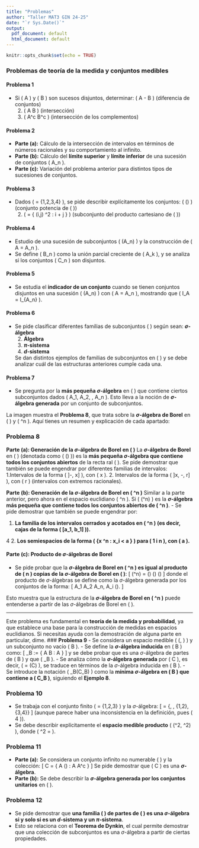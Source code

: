 ```yaml
---
title: "Problemas"
author: "Taller MAT3 GIN 24-25"
date: "`r Sys.Date()`"
output:
  pdf_document: default
  html_document: default
---
```


```r
knitr::opts_chunk$set(echo = TRUE)
```


### **Problemas de teoría de la medida y conjuntos medibles**

#### **Problema 1**
- Si \( A \) y \( B \) son sucesos disjuntos, determinar:
   \( A - B \) (diferencia de conjuntos)
  2. \( A \cap B \) (intersección)
  3. \( A^c \cap B^c \) (intersección de los complementos)

#### **Problema 2**
- **Parte (a):** Cálculo de la intersección de intervalos en términos de números racionales y su comportamiento al infinito.
- **Parte (b):** Cálculo del **límite superior** y **límite inferior** de una sucesión de conjuntos \( A_n \).
- **Parte (c):** Variación del problema anterior para distintos tipos de sucesiones de conjuntos.

#### **Problema 3**
- Dados \( \Omega = \{1,2,3,4\} \), se pide describir explícitamente los conjuntos:
   \( \mathcal{P}(\Omega) \) (conjunto potencia de \( \Omega \))
  2. \( \Lambda = \{ (i,j) \in \Omega^2 : i + j \leq 4 \} \) (subconjunto del producto cartesiano de \( \Omega \))

#### **Problema 4**
- Estudio de una sucesión de subconjuntos \( (A_n) \) y la construcción de \( A = \bigcup A_n \).
- Se define \( B_n \) como la unión parcial creciente de \( A_k \), y se analiza si los conjuntos \( C_n \) son disjuntos.

#### **Problema 5**
- Se estudia el **indicador de un conjunto** cuando se tienen conjuntos disjuntos en una sucesión \( (A_n) \) con \( A = \bigcup A_n \), mostrando que \( I_A = \sum I_{A_n} \).

#### **Problema 6**
- Se pide clasificar diferentes familias de subconjuntos \( \mathcal{A} \) según sean:
   **$\sigma$-álgebra**
  2. **Álgebra**
  3. **$\pi$-sistema**
  4. **$d$-sistema**

  Se dan distintos ejemplos de familias de subconjuntos en \( \Omega \) y se debe analizar cuál de las estructuras anteriores cumple cada una.

#### **Problema 7**
- Se pregunta por la **más pequeña $\sigma$-álgebra** en \( \Omega \) que contiene ciertos subconjuntos dados \( A_1, A_2, \dots, A_n \). Esto lleva a la noción de **$\sigma$-álgebra generada** por un conjunto de subconjuntos.

La imagen muestra el **Problema 8**, que trata sobre la **$\sigma$-álgebra de Borel** en \( \mathbb{R} \) y \( \mathbb{R}^n \). Aquí tienes un resumen y explicación de cada apartado:

### **Problema 8**
**Parte (a): Generación de la $\sigma$-álgebra de Borel en \( \mathbb{R} \)**
La **$\sigma$-álgebra de Borel** en \( \mathbb{R} \) (denotada como \( \mathcal{B}(\mathbb{R}) \)) es la **más pequeña $\sigma$-álgebra que contiene todos los conjuntos abiertos** de la recta ral \( \mathbb{R} \).
Se pide demostrar que también se puede engendrar por diferentes familias de intervalos:
  1.Intervalos de la forma \( ]-\infty, x] \), con \( x \in \mathbb{R} \).
  2. Intervalos de la forma \( ]x, \infty[ \), con \( x \in \mathbb{R} \).
  3. Intervalos de la forma \( [x, \infty[ \), con \( x \in \mathbb{R} \).
  4. Intervalos de la forma \( ]-\infty, r] \), con \( r \in \mathbb{Q} \) (intervalos con extremos racionales).
  
**Parte (b): Generación de la $\sigma$-álgebra de Borel en \( \mathbb{R}^n \)**
Similar a la parte anterior, pero ahora en el espacio euclidiano \( \mathbb{R}^n \).
 Si  \( \mathcal{B}(\mathbb{R}^n) \) es la **$\sigma$-álgebra más pequeña que contiene todos los conjuntos abiertos de \( \mathbb{R}^n \)**.
- Se pide demostrar que también se puede engendrar por:

  
  1. **La familia de los intervalos cerrados y acotados en \( \mathbb{R}^n \) (es decir, cajas de la forma \( [a_1, b_1] \times \dots \times [a_n, b_n] \)).**
  
  4
  2. **Los semiespacios de la forma \( \{x \in \mathbb{R}^n : x_i < a \} \) para \( 1 \leq i \leq n \), con \( a \in \mathbb{Q} \).**
  
#### **Parte (c): Producto de $\sigma$-álgebras de Borel**
- Se pide probar que la **$\sigma$-álgebra de Borel en \( \mathbb{R}^n \) es igual al producto de \( n \) copias de la $\sigma$-álgebra de Borel en \( \mathbb{R} \)**:
  \[
  \mathcal{B}(\mathbb{R}^n) = \mathcal{B}(\mathbb{R}) \times \mathcal{B}(\mathbb{R}) \times \dots \times \mathcal{B}(\mathbb{R})
  \]
  donde el producto de $\sigma$-álgebras se define como la $\sigma$-álgebra generada por los conjuntos de la forma:
  \[
  A_1 \times A_2 \times \dots \times A_n, \quad A_i \in \mathcal{B}(\mathbb{R}).
  \]

Esto muestra que la estructura de la **$\sigma$-álgebra de Borel en \( \mathbb{R}^n \)** puede entenderse a partir de las $\sigma$-álgebras de Borel en \( \mathbb{R} \).

---

Este problema es fundamental en **teoría de la medida y probabilidad**, ya que establece una base para la construcción de medidas en espacios euclidianos. Si necesitas ayuda con la demostración de alguna parte en particular, dime.
### **Problema 9**
- Se considera un espacio medible \( (\Omega, \mathcal{A}) \) y un subconjunto no vacío \( B \subset \Omega \).
- Se define la **$\sigma$-álgebra inducida** en \( B \) como:
  \[
  \mathcal{A}_B := \{ A \cap B : A \in \mathcal{A} \}
  \]
  y se debe probar que es una $\sigma$-álgebra de partes de \( B \) y que \( \mathcal{A}_B \subset \mathcal{A} \).
- Se analiza cómo la **$\sigma$-álgebra generada** por \( C \), es decir, \( \mathcal{A} = \sigma(C) \), se traduce en términos de la $\sigma$-álgebra inducida en \( B \).
- Se introduce la notación \( \sigma_B(C_B) \) como la **mínima $\sigma$-álgebra en \( B \) que contiene a \( C_B \)**, siguiendo el **Ejemplo 8**.

### **Problema 10**
- Se trabaja con el conjunto finito \( \Omega = \{1,2,3\} \) y la $\sigma$-álgebra:
  \[
  \mathcal{A} = \{\emptyset, \Omega, \{1,2\}, \{3,4\}\}
  \]
  (aunque parece haber una inconsistencia en la definición, pues \( 4 \notin \Omega \)).
- Se debe describir explícitamente el **espacio medible producto** \( (\Omega^2, \mathcal{A}^2) \), donde \( \Omega^2 = \Omega \times \Omega \).

### **Problema 11**
- **Parte (a):** Se considera un conjunto infinito no numerable \( \Omega \) y la colección:
  \[
  C = \{ A \in \mathcal{P}(\Omega) : A \text{ o } A^c \text{ es numerable} \}
  \]
  Se pide demostrar que \( C \) es una **$\sigma$-álgebra**.
- **Parte (b):** Se debe describir la **$\sigma$-álgebra generada por los conjuntos unitarios** en \( \mathbb{R} \).

### **Problema 12**
- Se pide demostrar que **una familia \( \mathcal{A} \) de partes de \( \Omega \) es una $\sigma$-álgebra si y solo si es un $d$-sistema y un $\pi$-sistema**.
- Esto se relaciona con el **Teorema de Dynkin**, el cual permite demostrar que una colección de subconjuntos es una $\sigma$-álgebra a partir de ciertas propiedades.


